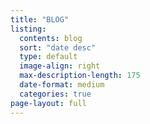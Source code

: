 ```yaml
---
title: "BLOG"
listing:
  contents: blog 
  sort: "date desc"
  type: default
  image-align: right
  max-description-length: 175
  date-format: medium
  categories: true
page-layout: full
---
```

